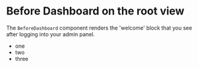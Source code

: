 
# Before Dashboard on the root view

The `BeforeDashboard` component renders the 'welcome' block that you see after logging into your admin panel.
- one
- two 
- three


<Code code="export default buildConfig({
  admin: {
    components: {
      beforeDashboard: ['@/components/BeforeDashboard'],
    },
    importMap: {
      baseDir: path.resolve(dirname),
    },
  // ... rest of your config
});"/>
 


